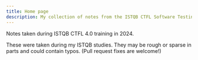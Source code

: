 ```yaml
---
title: Home page
description: My collection of notes from the ISTQB CTFL Software Testing.
---
```


Notes taken during ISTQB CTFL 4.0 training in 2024.

These were taken during my ISTQB studies. They may be rough or sparse in parts and could contain typos. (Pull request fixes are welcome!)
